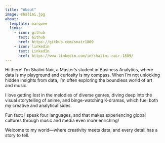 ```yaml
---
title: "About"
image: shalini.jpg
about:
  template: marquee
  links:
    - icon: github
      text: Github
      href: https://github.com/snair1809
    - icon: linkedin
      text: LinkedIn
      href: https://www.linkedin.com/in/shalini-nair-1809/
---
```


Hi there! I'm Shalini Nair, a Master's student in Business Analytics, where data is my playground and curiosity is my compass. When I'm not unlocking hidden insights from data, I’m often exploring the boundless world of art and music. 

I love getting lost in the melodies of diverse genres, diving deep into the visual storytelling of anime, and binge-watching K-dramas, which fuel both my creative and analytical sides. 

Fun fact: I speak four languages, and that makes experiencing global cultures through music and media even more enriching!

Welcome to my world—where creativity meets data, and every detail has a story to tell.
